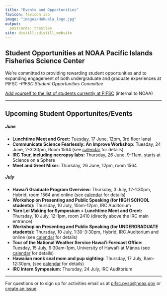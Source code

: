 ```yaml
---
title: "Events and Opportunities"
favicon: favicon.ico
image: "images/Hokuala_logo.jpg"
output:
  postcards::trestles
site: distill::distill_website
---
```


## Student Opportunities at NOAA Pacific Islands Fisheries Science Center

We’re committed to providing rewarding student opportunities and to expanding 
engagement of both undergraduate and graduate experiences at PIFSC _-PIFSC 
Student Opportunities Committee_

[Add yourself to the list of students currently at PIFSC](https://docs.google.com/spreadsheets/d/1Ki91FEhA06jYTgf1UhyDp1M1mjfH6cQlDGsMWSgbmuU/edit?usp=sharing)
(internal to NOAA)

---

## Upcoming Student Opportunites/Events 
##### June  

* **Lunchtime Meet and Greet:** Tuesday, 17 June, 12pm, 3rd floor lanai  
* **Communicate Science Fearlessly: An Improve Workshop:** Tuesday, 24 June, 2-3:30pm, Room 1564 (see [calendar](https://calendar.google.com/calendar/u/0?cid=Y18zYzJhOWRmZDc4MjVjNTZmOTdjNWE0ZmI2ZTZhMTY0OWYzZTM1ODMyMmY2NzBmYTExZjI1MWNjNTE4MDlmOGJlQGdyb3VwLmNhbGVuZGFyLmdvb2dsZS5jb20) for details)  
* **IRC Tour, including necropsy labs:** Thursday, 26 June, 9-11am, starts at Science on a Sphere  
* **Meet and Greet Mixer:** Thursday, 26 June, 12pm, room 1564 

##### July

* **Hawaiʻi Graduate Program Overview:** Thursday, 3 July, 12-1:30pm, Hybrid, room 1564 and online (see [calendar](https://calendar.google.com/calendar/u/0?cid=Y18zYzJhOWRmZDc4MjVjNTZmOTdjNWE0ZmI2ZTZhMTY0OWYzZTM1ODMyMmY2NzBmYTExZjI1MWNjNTE4MDlmOGJlQGdyb3VwLmNhbGVuZGFyLmdvb2dsZS5jb20) for details)    
* **Workshop on Presenting and Public Speaking (for HIGH SCHOOL students):** Thursday, 10 July, 10am-12pm, IRC Auditorium  
* **Yarn Lei Making for Symposium + Lunchtime Meet and Greet:** Thursday, 10 July, 12-1pm, room 2410 (directly above the IRC main entrance)  
* **Workshop on Presenting and Public Speaking (for UNDERGRADUATE students):** Thursday, 10 July, 1:30-3:30pm, Hybrid, IRC Auditorium and online (see [calendar](https://calendar.google.com/calendar/u/0?cid=Y18zYzJhOWRmZDc4MjVjNTZmOTdjNWE0ZmI2ZTZhMTY0OWYzZTM1ODMyMmY2NzBmYTExZjI1MWNjNTE4MDlmOGJlQGdyb3VwLmNhbGVuZGFyLmdvb2dsZS5jb20) for details)  
* **Tour of the National Weather Service Hawaiʻi Forecast Office:** Tuesday, 15 July, 9:30am-1pm, University of Hawaiʻi at Mānoa (see [calendar](https://calendar.google.com/calendar/u/0?cid=Y18zYzJhOWRmZDc4MjVjNTZmOTdjNWE0ZmI2ZTZhMTY0OWYzZTM1ODMyMmY2NzBmYTExZjI1MWNjNTE4MDlmOGJlQGdyb3VwLmNhbGVuZGFyLmdvb2dsZS5jb20) for details)  
* **Hawaiian monk seal mom and pup sighting:** Thursday, 17 July, 8am-12:30pm, (see [calendar](https://calendar.google.com/calendar/u/0?cid=Y18zYzJhOWRmZDc4MjVjNTZmOTdjNWE0ZmI2ZTZhMTY0OWYzZTM1ODMyMmY2NzBmYTExZjI1MWNjNTE4MDlmOGJlQGdyb3VwLmNhbGVuZGFyLmdvb2dsZS5jb20) for details)  
* **IRC Intern Symposium:** Thursday, 24 July, IRC Auditorium  

---

For questions or to sign up for activities email us at [pifsc.pyso@noaa.gov](mailto:pifsc.pyso@noaa.gov)
or [create an issue](https://github.com/noaa-pifsc/StudentOpportunities/issues).
